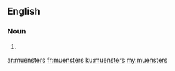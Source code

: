==English==

===Noun===
{{head|en|plural}}

# {{plural of|muenster|lang=en}}

[[ar:muensters]]
[[fr:muensters]]
[[ku:muensters]]
[[my:muensters]]